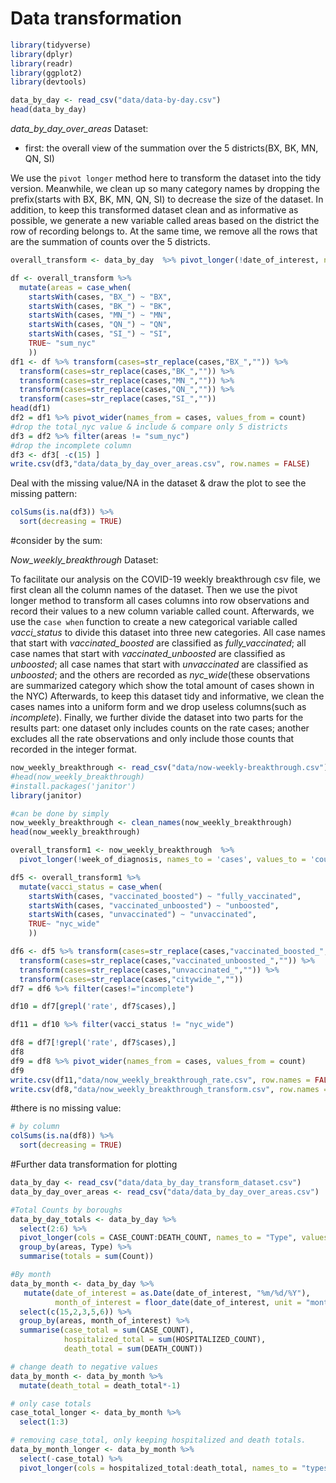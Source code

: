 # Data transformation


```r
library(tidyverse)
library(dplyr)
library(readr)
library(ggplot2)
library(devtools)
```

```r
data_by_day <- read_csv("data/data-by-day.csv")
head(data_by_day)
```

 *data_by_day_over_areas* Dataset:
 
- first: the overall view of the summation over the 5 districts(BX, BK, MN, QN, SI)

We use the `pivot longer` method here to transform the dataset into the tidy version. Meanwhile, we clean up so many category names by dropping the prefix(starts with BX, BK, MN, QN, SI) to decrease the size of the dataset. In addition,  to keep this transformed dataset clean and as informative as possible, we generate a new variable called areas based on the district the row of recording belongs to. At the same time, we remove all the rows that are the summation of counts over the 5 districts. 

```r
overall_transform <- data_by_day  %>% pivot_longer(!date_of_interest, names_to = 'cases', values_to = 'count')

df <- overall_transform %>%
  mutate(areas = case_when(
    startsWith(cases, "BX_") ~ "BX",
    startsWith(cases, "BK_") ~ "BK",
    startsWith(cases, "MN_") ~ "MN",
    startsWith(cases, "QN_") ~ "QN",
    startsWith(cases, "SI_") ~ "SI",
    TRUE~ "sum_nyc"
    ))
df1 <- df %>% transform(cases=str_replace(cases,"BX_","")) %>% 
  transform(cases=str_replace(cases,"BK_","")) %>% 
  transform(cases=str_replace(cases,"MN_","")) %>%  
  transform(cases=str_replace(cases,"QN_","")) %>%  
  transform(cases=str_replace(cases,"SI_",""))
head(df1)
df2 = df1 %>% pivot_wider(names_from = cases, values_from = count)
#drop the total_nyc value & include & compare only 5 districts
df3 = df2 %>% filter(areas != "sum_nyc")
#drop the incomplete column
df3 <- df3[ -c(15) ]
write.csv(df3,"data/data_by_day_over_areas.csv", row.names = FALSE)
```


Deal with the missing value/NA in the dataset & draw the plot to see the missing pattern:

```r
colSums(is.na(df3)) %>%
  sort(decreasing = TRUE)
```

#consider by the sum:

*Now_weekly_breakthrough* Dataset:

To facilitate our analysis on the COVID-19 weekly breakthrough csv file, we first clean all the column names of the dataset. Then we use the pivot longer method to transform all cases columns into row observations and record their values to a new column variable called count. Afterwards, we use the `case when` function to create a new categorical variable called *vacci_status* to divide this dataset into three new categories. All case names that start with *vaccinated_boosted* are classified as *fully_vaccinated*; all case names that start with *vaccinated_unboosted* are classified as *unboosted*; all case names that start with *unvaccinated* are classified as *unboosted*; and the others are recorded as *nyc_wide*(these observations are summarized category which show the total amount of cases shown in the NYC) Afterwards, to keep this dataset tidy and informative, we clean the cases names into a uniform form and we drop useless columns(such as *incomplete*).
Finally, we further divide the dataset into two parts for the results part: one dataset only includes counts on the rate cases; another excludes all the rate observations and only include those counts that recorded in the integer format.

```r
now_weekly_breakthrough <- read_csv("data/now-weekly-breakthrough.csv")
#head(now_weekly_breakthrough)
#install.packages('janitor')
library(janitor)

#can be done by simply
now_weekly_breakthrough <- clean_names(now_weekly_breakthrough)
head(now_weekly_breakthrough)

overall_transform1 <- now_weekly_breakthrough  %>% 
  pivot_longer(!week_of_diagnosis, names_to = 'cases', values_to = 'count')

df5 <- overall_transform1 %>%
  mutate(vacci_status = case_when(
    startsWith(cases, "vaccinated_boosted") ~ "fully_vaccinated",
    startsWith(cases, "vaccinated_unboosted") ~ "unboosted",
    startsWith(cases, "unvaccinated") ~ "unvaccinated",
    TRUE~ "nyc_wide"
    ))

df6 <- df5 %>% transform(cases=str_replace(cases,"vaccinated_boosted_","")) %>% 
  transform(cases=str_replace(cases,"vaccinated_unboosted_","")) %>% 
  transform(cases=str_replace(cases,"unvaccinated_","")) %>%  
  transform(cases=str_replace(cases,"citywide_",""))
df7 = df6 %>% filter(cases!="incomplete") 

df10 = df7[grepl('rate', df7$cases),]

df11 = df10 %>% filter(vacci_status != "nyc_wide")

df8 = df7[!grepl('rate', df7$cases),]
df8
df9 = df8 %>% pivot_wider(names_from = cases, values_from = count)
df9
write.csv(df11,"data/now_weekly_breakthrough_rate.csv", row.names = FALSE)
write.csv(df8,"data/now_weekly_breakthrough_transform.csv", row.names = FALSE)
```

#there is no missing value:

```r
# by column
colSums(is.na(df8)) %>%
  sort(decreasing = TRUE)
```

#Further data transformation for plotting 

```r
data_by_day <- read_csv("data/data_by_day_transform_dataset.csv")
data_by_day_over_areas <- read_csv("data/data_by_day_over_areas.csv")
```



```r
#Total Counts by boroughs 
data_by_day_totals <- data_by_day %>%
  select(2:6) %>%
  pivot_longer(cols = CASE_COUNT:DEATH_COUNT, names_to = "Type", values_to = "Count")  %>%
  group_by(areas, Type) %>%
  summarise(totals = sum(Count))

#By month
data_by_month <- data_by_day %>% 
   mutate(date_of_interest = as.Date(date_of_interest, "%m/%d/%Y"),
          month_of_interest = floor_date(date_of_interest, unit = "month")) %>%
  select(c(15,2,3,5,6)) %>%
  group_by(areas, month_of_interest) %>%
  summarise(case_total = sum(CASE_COUNT),
            hospitalized_total = sum(HOSPITALIZED_COUNT),
            death_total = sum(DEATH_COUNT))

# change death to negative values 
data_by_month <- data_by_month %>% 
  mutate(death_total = death_total*-1)

# only case totals
case_total_longer <- data_by_month %>%
  select(1:3)
```


```r
# removing case_total, only keeping hospitalized and death totals. 
data_by_month_longer <- data_by_month %>%
  select(-case_total) %>%
  pivot_longer(cols = hospitalized_total:death_total, names_to = "types", values_to = "number")
```
